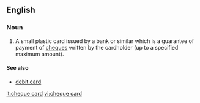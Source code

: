 {{wikipedia}}
==English==
===Noun===
{{en-noun|sg=[[cheque]] [[card]]}}
<!-- believe this is UK specific, not found in Australia at least -->
# {{UK|banking}} A small plastic card issued by a bank or similar which is a guarantee of payment of [[cheque]]s written by the cardholder (up to a specified maximum amount).
{{defn|en}}

====See also====
*[[debit card]]

[[it:cheque card]]
[[vi:cheque card]]